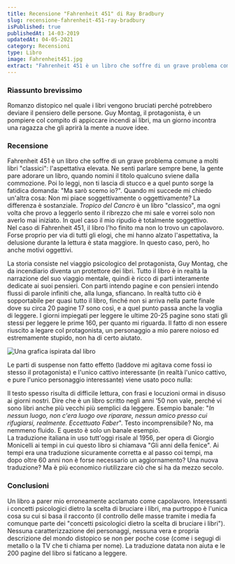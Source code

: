 ```yaml
---
title: Recensione "Fahrenheit 451" di Ray Bradbury
slug: recensione-fahrenheit-451-ray-bradbury
isPublished: true
publishedAt: 14-03-2019
updatedAt: 04-05-2021
category: Recensioni
type: Libro
image: Fahrenheit451.jpg
extract: "Fahrenheit 451 è un libro che soffre di un grave problema comune a molti libri “classici”: l’aspettativa elevata. Ne senti parlare sempre bene, la gente pare adorare un libro, quando nomini il titolo qualcuno sviene dalla commozione. Poi lo leggi, non ti lascia di stucco e a quel punto sorge la fatidica domanda: “Ma sarò scemo io?”. Quando mi succede mi chiedo un’altra cosa: Non mi piace soggettivamente o oggettivamente? La differenza è sostanziale. Tropico del Cancro è un libro “classico”, ma ogni volta che provo a leggerlo sento il ribrezzo che mi sale e vorrei solo non averlo mai iniziato. In quel caso il mio ripudio è totalmente soggettivo. Nel caso di Fahrenheit 451, il libro l’ho finito ma non lo trovo un capolavoro. Forse proprio per via di tutti gli elogi, che mi hanno alzato l’aspettativa, la delusione durante la lettura è stata maggiore. In questo caso, però, ho anche motivi oggettivi."
---
```


<Book slug="fahrenheit-451" />

### Riassunto brevissimo

Romanzo distopico nel quale i libri vengono bruciati perché potrebbero deviare il pensiero delle persone. Guy Montag, il protagonista, è un pompiere col compito di appiccare incendi ai libri, ma un giorno incontra una ragazza che gli aprirà la mente a nuove idee.

### Recensione

Fahrenheit 451 è un libro che soffre di un grave problema comune a molti libri "classici": l'aspettativa elevata. Ne senti parlare sempre bene, la gente pare adorare un libro, quando nomini il titolo qualcuno sviene dalla commozione. Poi lo leggi, non ti lascia di stucco e a quel punto sorge la fatidica domanda: "Ma sarò scemo io?". Quando mi succede mi chiedo un'altra cosa: Non mi piace soggettivamente o oggettivamente? La differenza è sostanziale. _Tropico del Cancro_ è un libro "classico", ma ogni volta che provo a leggerlo sento il ribrezzo che mi sale e vorrei solo non averlo mai iniziato. In quel caso il mio ripudio è totalmente soggettivo.  
Nel caso di Fahrenheit 451, il libro l'ho finito ma non lo trovo un capolavoro. Forse proprio per via di tutti gli elogi, che mi hanno alzato l'aspettativa, la delusione durante la lettura è stata maggiore. In questo caso, però, ho anche motivi oggettivi.

La storia consiste nel viaggio psicologico del protagonista, Guy Montag, che da incendiario diventa un protettore dei libri. Tutto il libro è in realtà la narrazione del suo viaggio mentale, quindi è ricco di parti interamente dedicate ai suoi pensieri. Con parti intendo pagine e con pensieri intendo flussi di parole infiniti che, alla lunga, sfiancano. In realtà tutto ciò è sopportabile per quasi tutto il libro, finché non si arriva nella parte finale dove su circa 20 pagine 17 sono così, e a quel punto passa anche la voglia di leggere. I giorni impiegati per leggere le ultime 20-25 pagine sono stati gli stessi per leggere le prime 160, per quanto mi riguarda. Il fatto di non essere riuscito a legare col protagonista, un personaggio a mio parere noioso ed estremamente stupido, non ha di certo aiutato.

<Image  url="Fahrenheit451_02.jpg"  alt="Una grafica ispirata dal libro"  layout="intrinsic"  width={1244} height={700} center={true}/>

Le parti di suspense non fatto effetto (laddove <InternalLink  text="L'uomo in fuga di Stephen King"  slug="recensione-luomo-in-fuga-stephen-king" /> mi agitava come fossi io stesso il protagonista) e l'unico cattivo interessante (in realtà l'unico cattivo, e pure l'unico personaggio interessante) viene usato poco nulla:
<Spoiler text="Il Capitano Beatty, veramente un personaggio interessante, sfruttato per una pagina solo pre-morte." />

Il testo spesso risulta di difficile lettura, con frasi e locuzioni ormai in disuso ai giorni nostri. Dire che è un libro scritto negli anni '50 non vale, perché vi sono libri anche più vecchi più semplici da leggere. Esempio banale: "_In nessun luogo, non c'era luogo ove riparare, nessun amico presso cui rifugiarsi, realmente. Eccettuato Faber_". Testo incomprensibile? No, ma nemmeno fluido. E questo è solo un banale esempio.  
La traduzione italiana in uso tutt'oggi risale al 1956, per opera di Giorgio Monicelli ai tempi in cui questo libro si chiamava "Gli anni della fenice". Ai tempi era una traduzione sicuramente corretta e al passo coi tempi, ma dopo oltre 60 anni non è forse necessario un aggiornamento? Una nuova traduzione? Ma è più economico riutilizzare ciò che si ha da mezzo secolo.

### Conclusioni

Un libro a parer mio erroneamente acclamato come capolavoro. Interessanti i concetti psicologici dietro la scelta di bruciare i libri, ma purtroppo è l'unica cosa su cui si basa il racconto (il controllo delle masse tramite i media fa comunque parte dei "concetti psicologici dietro la scelta di bruciare i libri"). Nessuna caratterizzazione dei personaggi, nessuna vera e propria descrizione del mondo distopico se non per poche cose (come i segugi di metallo o la TV che ti chiama per nome). La traduzione datata non aiuta e le 200 pagine del libro si faticano a leggere.
